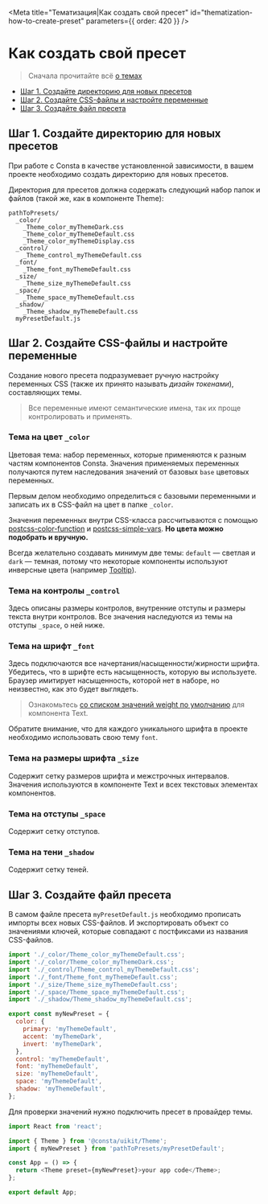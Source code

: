 
<Meta
  title="Тематизация|Как создать свой пресет"
  id="thematization-how-to-create-preset"
  parameters={{ order: 420 }}
/>

# Как создать свой пресет

> Сначала прочитайте всё [о темах](https://consta-uikit.vercel.app/?path=/docs/components-theme--playground)

- [Шаг 1. Создайте директорию для новых пресетов](#шаг-1-создайте-директорию-для-новых-пресетов)
- [Шаг 2. Создайте CSS-файлы и настройте переменные](#шаг-2-создайте-css-файлы-и-настройте-переменные)
- [Шаг 3. Создайте файл пресета](#шаг-3-создайте-файл-пресета)

## Шаг 1. Создайте директорию для новых пресетов

При работе с Consta в качестве установленной зависимости,
в вашем проекте необходимо создать директорию для новых пресетов.

Директория для пресетов должна содержать следующий набор папок и файлов
(такой же, как в компоненте Theme):

```
pathToPresets/
  _color/
    _Theme_color_myThemeDark.css
    _Theme_color_myThemeDefault.css
    _Theme_color_myThemeDisplay.css
  _control/
    _Theme_control_myThemeDefault.css
  _font/
    _Theme_font_myThemeDefault.css
  _size/
    _Theme_size_myThemeDefault.css
  _space/
    _Theme_space_myThemeDefault.css
  _shadow/
    _Theme_shadow_myThemeDefault.css
  myPresetDefault.js
```

## Шаг 2. Создайте CSS-файлы и настройте переменные

Создание нового пресета подразумевает ручную настройку переменных CSS (также их принято называть _дизайн токенами_), составляющих темы.

> Все переменные имеют семантические имена, так их проще контролировать и применять.

### Тема на цвет `_color`

Цветовая тема: набор переменных, которые применяются к разным частям компонентов Consta. Значения применяемых переменных получаются путем наследования значений от базовых `base` цветовых переменных.

Первым делом необходимо определиться с базовыми переменными и записать их в CSS-файл на цвет в папке `_color`.

Значения переменных внутри CSS-класса рассчитываются с помощью [postcss-color-function](https://github.com/postcss/postcss-color-function)
и [postcss-simple-vars](https://github.com/postcss/postcss-simple-vars). **Но цвета можно подобрать и вручную.**

Всегда желательно создавать минимум две темы: `default` — светлая и `dark` — темная, потому что некоторые
компоненты используют инверсные цвета (например [Tooltip](https://consta-uikit.vercel.app/?path=/docs/components-tooltip--tooltip-positioned-by-anchor-story)).

### Тема на контролы `_control`

Здесь описаны размеры контролов, внутренние отступы и размеры текста внутри контролов.
Все значения наследуются из темы на отступы `_space`, о ней ниже.

### Тема на шрифт `_font`

Здесь подключаются все начертания/насыщенности/жирности шрифта. Убедитесь, что в шрифте есть насыщенность, которую вы используете.
Браузер имитирует насыщенность, которой нет в наборе, но неизвестно, как это будет выглядеть.

> Ознакомьтесь [со списком значений weight по умолчанию](https://consta-uikit.vercel.app/?path=/docs/components-text--playground#%D0%BD%D0%B0%D1%81%D1%8B%D1%89%D0%B5%D0%BD%D0%BD%D0%BE%D1%81%D1%82%D1%8C) для компонента Text.

Обратите внимание, что для каждого уникального шрифта в проекте необходимо использовать свою тему `font`.

### Тема на размеры шрифта `_size`

Содержит сетку размеров шрифта и межстрочных интервалов. Значения используются в компоненте Text и всех текстовых
элементах компонентов.

### Тема на отступы `_space`

Содержит сетку отступов.

### Тема на тени `_shadow`

Содержит сетку теней.

## Шаг 3. Создайте файл пресета

В самом файле пресета `myPresetDefault.js` необходимо прописать импорты всех новых CSS-файлов. И экспортировать
объект со значениями ключей, которые совпадают с постфиксами из названия CSS-файлов.

```js
import './_color/Theme_color_myThemeDefault.css';
import './_color/Theme_color_myThemeDark.css';
import './_control/Theme_control_myThemeDefault.css';
import './_font/Theme_font_myThemeDefault.css';
import './_size/Theme_size_myThemeDefault.css';
import './_space/Theme_space_myThemeDefault.css';
import './_shadow/Theme_shadow_myThemeDefault.css';

export const myNewPreset = {
  color: {
    primary: 'myThemeDefault',
    accent: 'myThemeDark',
    invert: 'myThemeDark',
  },
  control: 'myThemeDefault',
  font: 'myThemeDefault',
  size: 'myThemeDefault',
  space: 'myThemeDefault',
  shadow: 'myThemeDefault',
};
```

Для проверки значений нужно подключить пресет в провайдер темы.

```ts
import React from 'react';

import { Theme } from '@consta/uikit/Theme';
import { myNewPreset } from 'pathToPresets/myPresetDefault';

const App = () => {
  return <Theme preset={myNewPreset}>your app code</Theme>;
};

export default App;
```
